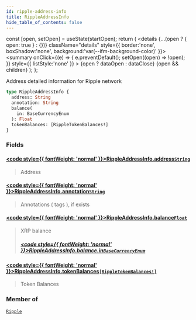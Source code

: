 ```yaml
---
id: ripple-address-info
title: RippleAddressInfo
hide_table_of_contents: false
---
```







  const [open, setOpen] = useState(startOpen);
  return (
    <details {...(open ? { open: true } : {})} className="details" style={{ border:'none', boxShadow:'none', background:'var(--ifm-background-color)' }}>
      <summary
        onClick={(e) => {
          e.preventDefault();
          setOpen((open) => !open);
        }}
        style={{ listStyle:'none' }}
      >
      {open ? dataOpen : dataClose}
      </summary>
      {open && children}
    </details>
  );
};








Address detailed information for Ripple network


```graphql
type RippleAddressInfo {
  address: String
  annotation: String
  balance(
    in: BaseCurrencyEnum
  ): Float
  tokenBalances: [RippleTokenBalances!]
}
```




### Fields

#### [<code style={{ fontWeight: 'normal' }}>RippleAddressInfo.<b>address</b></code>](#)<Bullet />[`String`](/docs/v1/graphql-reference/scalars/string) <Badge class="badge badge--secondary" text="scalar"/> 
> 
> 
> Address
> 

#### [<code style={{ fontWeight: 'normal' }}>RippleAddressInfo.<b>annotation</b></code>](#)<Bullet />[`String`](/docs/v1/graphql-reference/scalars/string) <Badge class="badge badge--secondary" text="scalar"/> 
> 
> 
> Annotations ( tags ), if exists
> 

#### [<code style={{ fontWeight: 'normal' }}>RippleAddressInfo.<b>balance</b></code>](#)<Bullet />[`Float`](/docs/v1/graphql-reference/scalars/float) <Badge class="badge badge--secondary" text="scalar"/> 
> 
> 
> XRP balance
> ##### [<code style={{ fontWeight: 'normal' }}>RippleAddressInfo.balance.<b>in</b></code>](#)<Bullet />[`BaseCurrencyEnum`](/docs/v1/graphql-reference/enums/base-currency-enum) <Badge class="badge badge--secondary" text="enum"/> 
> 
> 
> 
> 

#### [<code style={{ fontWeight: 'normal' }}>RippleAddressInfo.<b>tokenBalances</b></code>](#)<Bullet />[`[RippleTokenBalances!]`](/docs/v1/graphql-reference/objects/ripple-token-balances) <Badge class="badge badge--secondary" text="list"/> <Badge class="badge badge--secondary" text="object"/> 
> 
> 
> Token Balances
> 



### Member of

[`Ripple`](/docs/v1/graphql-reference/objects/ripple)  <Badge class="secondary" text="object"/>

